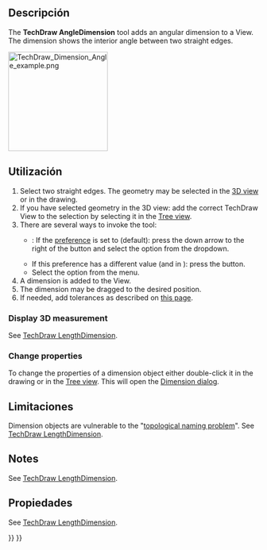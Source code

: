 <languages/>

<div class="mw-translate-fuzzy">
{{Docnav/es
|[[TechDraw_DiameterDimension/es|Nuevo Diámetro]]
|[[TechDraw_3PtAngleDimension/es|Nuevo Ángulo3ps]]
|[[TechDraw_Workbench/es|TechDraw]]
|IconL=TechDraw_DiameterDimension.svg
|IconR=TechDraw_3PtAngleDimension.svg
|IconC=Workbench_TechDraw.svg
}}
</div>

<div class="mw-translate-fuzzy">
{{GuiCommand/es
|Name=TechDraw Dimension Angle
|Name/es=TechDraw Dimensión Ángulo
|MenuLocation=TechDraw → Dimensión Ángulo
|Workbenches=[[TechDraw_Workbench/es|TechDraw]]
|SeeAlso=[[TechDraw_3PtAngleDimension/es|TechDraw Dimensión Ángulo3Ps]]
}}
</div>

<span id="Description"></span>
==Descripción==

The '''TechDraw AngleDimension''' tool adds an angular dimension to a View. The dimension shows the interior angle between two straight edges.

[[Image:TechDraw_Dimension_Angle_example.png|200px]]
{{Caption|Measuring the angle between two straight edges}}

<span id="Usage"></span>
==Utilización==

# Select two straight edges. The geometry may be selected in the [[3D_view|3D view]] or in the drawing.
# If you have selected geometry in the 3D view: add the correct TechDraw View to the selection by selecting it in the [[Tree_view|Tree view]].
# There are several ways to invoke the tool:
#* {{Version|1.0}}: If the {{MenuCommand|Dimensioning tools}} [[TechDraw_Preferences#Dimensions|preference]] is set to {{Value|Single tool}} (default): press the down arrow to the right of the {{Button|[[Image:TechDraw_Dimension.svg||x16px]][[Image:Toolbar_flyout_arrow.svg|x16px]]}} button and select the {{MenuCommand|[[Image:TechDraw_AngleDimension.svg|16px]] Insert Angle Dimension}} option from the dropdown.
#* If this preference has a different value (and in {{VersionMinus|0.21}}): press the {{Button|[[Image:TechDraw_AngleDimension.svg|16px]] [[TechDraw_AngleDimension|Insert Angle Dimension]]}} button.
#* Select the {{MenuCommand|TechDraw → Dimensions → [[Image:TechDraw_AngleDimension.svg|16px]] Insert Angle Dimension}} option from the menu.
# A dimension is added to the View.
# The dimension may be dragged to the desired position.
# If needed, add tolerances as described on [[TechDraw_Geometric_dimensioning_and_tolerancing#Tolerances|this page]].

===Display 3D measurement===

See [[TechDraw_LengthDimension#Display_3D_measurement|TechDraw LengthDimension]].

===Change properties===

To change the properties of a dimension object either double-click it in the drawing or in the [[Tree_view|Tree view]]. This will open the [[TechDraw_LengthDimension#Dimension_dialog|Dimension dialog]].

<span id="Limitations"></span>
==Limitaciones==

Dimension objects are vulnerable to the "[[Topological_naming_problem|topological naming problem]]". See [[TechDraw_LengthDimension|TechDraw LengthDimension]].

==Notes==

See [[TechDraw_LengthDimension#Notes|TechDraw LengthDimension]].

<span id="Properties"></span>
==Propiedades==

See [[TechDraw_LengthDimension#Properties|TechDraw LengthDimension]].


<div class="mw-translate-fuzzy">
{{Docnav/es
|[[TechDraw_DiameterDimension/es|Nuevo Diámetro]]
|[[TechDraw_3PtAngleDimension/es|Nuevo Ángulo3ps]]
|[[TechDraw_Workbench/es|TechDraw]]
|IconL=TechDraw_DiameterDimension.svg
|IconR=TechDraw_3PtAngleDimension.svg
|IconC=Workbench_TechDraw.svg
}}
</div>

{{TechDraw Tools navi{{#translation:}}}}
{{Userdocnavi{{#translation:}}}}